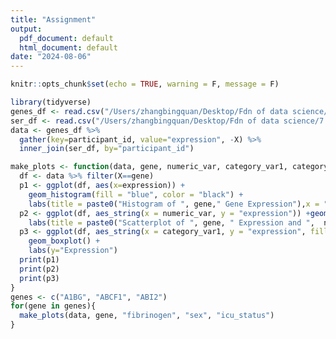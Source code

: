 ```yaml
---
title: "Assignment"
output:
  pdf_document: default
  html_document: default
date: "2024-08-06"
---
```


```r
knitr::opts_chunk$set(echo = TRUE, warning = F, message = F)
```


```r
library(tidyverse)
genes_df <- read.csv("/Users/zhangbingquan/Desktop/Fdn of data science/7.1-8.1/QBS103_GSE157103_genes.csv")
ser_df <- read.csv("/Users/zhangbingquan/Desktop/Fdn of data science/7.1-8.1/QBS103_GSE157103_series_matrix.csv",na.strings = "unknown")
data <- genes_df %>%
  gather(key=participant_id, value="expression", -X) %>%
  inner_join(ser_df, by="participant_id")

make_plots <- function(data, gene, numeric_var, category_var1, category_var2){
  df <- data %>% filter(X==gene)
  p1 <- ggplot(df, aes(x=expression)) +
    geom_histogram(fill = "blue", color = "black") +
    labs(title = paste0("Histogram of ", gene," Gene Expression"),x = "Expression", y = "Frequency")
  p2 <- ggplot(df, aes_string(x = numeric_var, y = "expression")) +geom_point(color = "red") +
    labs(title = paste0("Scatterplot of ", gene, " Expression and ",  numeric_var), y="Expression")
  p3 <- ggplot(df, aes_string(x = category_var1, y = "expression", fill = category_var2)) +
    geom_boxplot() +
    labs(y="Expression")
  print(p1)
  print(p2)
  print(p3)
}
genes <- c("A1BG", "ABCF1", "ABI2")
for(gene in genes){
  make_plots(data, gene, "fibrinogen", "sex", "icu_status")
}

```

